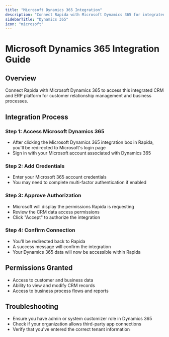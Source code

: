 ```yaml
---
title: "Microsoft Dynamics 365 Integration"
description: "Connect Rapida with Microsoft Dynamics 365 for integrated CRM and ERP capabilities"
sidebarTitle: "Dynamics 365"
icon: "microsoft"
---
```

# Microsoft Dynamics 365 Integration Guide

## Overview
Connect Rapida with Microsoft Dynamics 365 to access this integrated CRM and ERP platform for customer relationship management and business processes.

## Integration Process

### Step 1: Access Microsoft Dynamics 365
- After clicking the Microsoft Dynamics 365 integration box in Rapida, you'll be redirected to Microsoft's login page
- Sign in with your Microsoft account associated with Dynamics 365

### Step 2: Add Credentials
- Enter your Microsoft 365 account credentials
- You may need to complete multi-factor authentication if enabled

### Step 3: Approve Authorization
- Microsoft will display the permissions Rapida is requesting
- Review the CRM data access permissions
- Click "Accept" to authorize the integration

### Step 4: Confirm Connection
- You'll be redirected back to Rapida
- A success message will confirm the integration
- Your Dynamics 365 data will now be accessible within Rapida

## Permissions Granted
- Access to customer and business data
- Ability to view and modify CRM records
- Access to business process flows and reports

## Troubleshooting
- Ensure you have admin or system customizer role in Dynamics 365
- Check if your organization allows third-party app connections
- Verify that you've entered the correct tenant information
